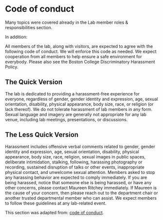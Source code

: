 # Code of conduct {.unnumbered}

Many topics were covered already in the ​Lab member roles & responsibilities​ section.

In addition:

All members of the lab, along with visitors, are expected to agree with the following code of conduct. We will enforce this code as needed. We expect cooperation from all members to help ensure a safe environment for everybody. Please also see the Boston College Discriminatory Harassment Policy​.

## The Quick Version
The lab is dedicated to providing a harassment-free experience for everyone, regardless of gender, gender identity and expression, age, sexual orientation, disability, physical appearance, body size, race, or religion (or lack thereof). We do not tolerate harassment of lab members in any form. Sexual language and imagery are generally not appropriate for any lab venue, including lab meetings, presentations, or discussions.

## The Less Quick Version

Harassment includes offensive verbal comments related to gender, gender identity and expression, age, sexual orientation, disability, physical appearance, body size, race, religion, sexual images in public spaces, deliberate intimidation, stalking, following, harassing photography or recording, sustained disruption of talks or other events, inappropriate physical contact, and unwelcome sexual attention. Members asked to stop any harassing behavior are expected to comply immediately. If you are being harassed, notice that someone else is being harassed, or have any other concerns, please contact Maureen Ritchey immediately. If Maureen is the cause of your concern, then please reach out to the department chair or another trusted departmental member who can assist.
We expect members to follow these guidelines at any lab-related event.

This section was adapted from: [c​ode of conduct](http://ivory.idyll.org/lab/coc.html).​